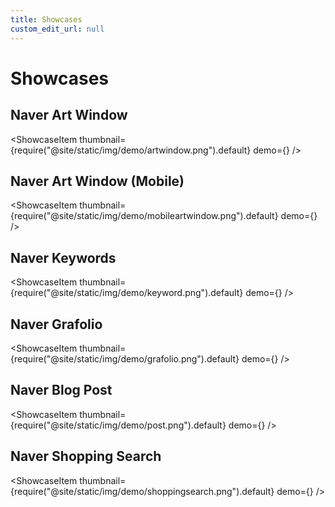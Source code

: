 ```yaml
---
title: Showcases
custom_edit_url: null
---
```



# Showcases
## Naver Art Window
<ShowcaseItem thumbnail={require("@site/static/img/demo/artwindow.png").default} demo={<ArtWindow />} />

## Naver Art Window (Mobile)
<ShowcaseItem thumbnail={require("@site/static/img/demo/mobileartwindow.png").default} demo={<ArtWindowMobile/>} />

## Naver Keywords
<ShowcaseItem thumbnail={require("@site/static/img/demo/keyword.png").default} demo={<Keywords/>} />

## Naver Grafolio
<ShowcaseItem thumbnail={require("@site/static/img/demo/grafolio.png").default} demo={<Grafolio/>} />

## Naver Blog Post
<ShowcaseItem thumbnail={require("@site/static/img/demo/post.png").default} demo={<Post/>} />

## Naver Shopping Search
<ShowcaseItem thumbnail={require("@site/static/img/demo/shoppingsearch.png").default} demo={<ShoppingSearch />} />

